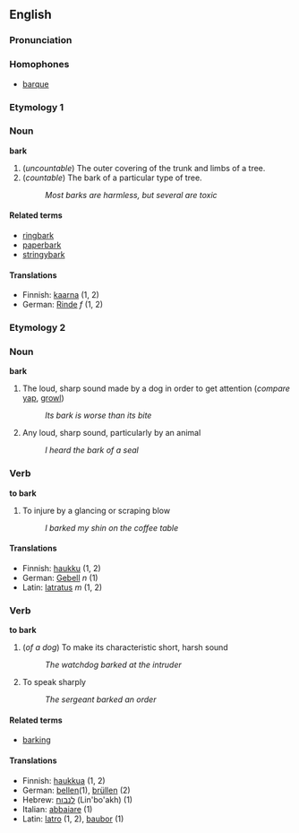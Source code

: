 == English ==
===Pronunciation===

===Homophones===
*[[barque]] <!-- may be a synonym too?-->

===Etymology 1===

=== Noun ===
'''bark'''

# (''uncountable'') The outer covering of the trunk and limbs of a tree.
# (''countable'') The bark of a particular type of tree.
#: ''Most barks are harmless, but several are toxic''

==== Related terms ====
* [[ringbark]]
* [[paperbark]]
* [[stringybark]]

====Translations====
*Finnish: [[kaarna]] (1, 2)
*German: [[Rinde]] ''f'' (1, 2)

===Etymology 2===
===Noun===
'''bark'''

# The loud, sharp sound made by a dog in order to get attention (''compare'' [[yap]], [[growl]])
#: ''Its bark is worse than its bite''
# Any loud, sharp sound, particularly by an animal
#: ''I heard the bark of a seal''

===Verb===
'''to bark'''

# To injure by a glancing or scraping blow
#: ''I barked my shin on the coffee table''

====Translations====
*Finnish: [[haukku]] (1, 2)
*German: [[Gebell]] ''n'' (1)
*Latin: [[latratus]] ''m'' (1, 2) 

=== Verb ===
'''to bark'''
# (''of a dog'') To make its characteristic short, harsh sound
#: ''The watchdog barked at the intruder''
# To speak sharply
#: ''The sergeant barked an order''

====Related terms====
*[[barking]] <!--noun and adj; "barking mad" would be a related term under "barking"-->

====Translations====
*Finnish: [[haukkua]] (1, 2)
*German: [[bellen]](1), [[brüllen]] (2)
*Hebrew: [[לנבוח]] (Lin'bo'akh) (1)
*Italian: [[abbaiare]] (1)
*Latin: [[latro]] (1, 2), [[baubor]] (1)